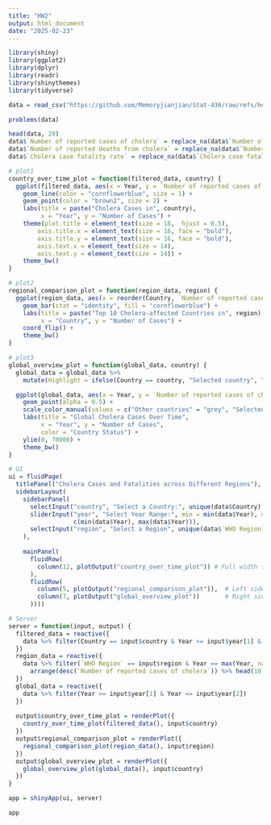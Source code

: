 ```yaml
---
title: "HW2"
output: html_document
date: "2025-02-23"
---
```


```r
library(shiny)
library(ggplot2)
library(dplyr)
library(readr)
library(shinythemes)
library(tidyverse)
```

```r
data = read_csv("https://github.com/Memoryjianjian/Stat-436/raw/refs/heads/main/Cholera_data.csv")
```

```r
problems(data)
```

```r
head(data, 20)
data$`Number of reported cases of cholera` = replace_na(data$`Number of reported cases of cholera`, 0)
data$`Number of reported deaths from cholera` = replace_na(data$`Number of reported deaths from cholera`, 0)
data$`Cholera case fatality rate` = replace_na(data$`Cholera case fatality rate`, 0)
```

```r
# plot1
country_over_time_plot = function(filtered_data, country) {
  ggplot(filtered_data, aes(x = Year, y = `Number of reported cases of cholera`)) +
    geom_line(color = "cornflowerblue", size = 1) +
    geom_point(color = "brown2", size = 2) +
    labs(title = paste("Cholera Cases in", country),
         x = "Year", y = "Number of Cases") +
    theme(plot.title = element_text(size = 18,  hjust = 0.5), 
        axis.title.x = element_text(size = 16, face = "bold"),  
        axis.title.y = element_text(size = 16, face = "bold"),  
        axis.text.x = element_text(size = 14),  
        axis.text.y = element_text(size = 14)) +
    theme_bw()
}

# plot2
regional_comparison_plot = function(region_data, region) {
  ggplot(region_data, aes(x = reorder(Country, `Number of reported cases of cholera`), y = `Number of reported cases of cholera`)) +
    geom_bar(stat = "identity", fill = "cornflowerblue") +
    labs(title = paste("Top 10 Cholera-affected Countries in", region),
         x = "Country", y = "Number of Cases") +
    coord_flip() +
    theme_bw()
}

# plot3
global_overview_plot = function(global_data, country) {
  global_data = global_data %>% 
    mutate(Highlight = ifelse(Country == country, "Selected country", "Other countries"))

  ggplot(global_data, aes(x = Year, y = `Number of reported cases of cholera`, color = Highlight)) +
    geom_point(alpha = 0.5) +
    scale_color_manual(values = c("Other countries" = "grey", "Selected country" = "red")) +
    labs(title = "Global Cholera Cases Over Time",
         x = "Year", y = "Number of Cases", 
         color = "Country Status") +
    ylim(0, 70000) +
    theme_bw()
}

# UI
ui = fluidPage(
  titlePanel("Cholera Cases and Fatalities across Different Regions"), 
  sidebarLayout(
    sidebarPanel(
      selectInput("country", "Select a Country:", unique(data$Country), "Afghanistan"),
      sliderInput("year", "Select Year Range:", min = min(data$Year), max = max(data$Year), 
                  c(min(data$Year), max(data$Year))), 
      selectInput("region", "Select a Region", unique(data$`WHO Region`), "Africa")
    ),
    
    mainPanel(
      fluidRow(
        column(12, plotOutput("country_over_time_plot")) # Full width for time series
      ),
      fluidRow(
        column(5, plotOutput("regional_comparison_plot")),  # Left side for regional comparison
        column(7, plotOutput("global_overview_plot"))       # Right side for global overview
      ))))

# Server
server = function(input, output) {
  filtered_data = reactive({
    data %>% filter(Country == input$country & Year >= input$year[1] & Year <= input$year[2])
  })
  region_data = reactive({
    data %>% filter(`WHO Region` == input$region & Year == max(Year, na.rm = TRUE)) %>%
      arrange(desc(`Number of reported cases of cholera`)) %>% head(10)
  })
  global_data = reactive({
    data %>% filter(Year >= input$year[1] & Year <= input$year[2])
  })
  
  output$country_over_time_plot = renderPlot({
    country_over_time_plot(filtered_data(), input$country)
  })
  output$regional_comparison_plot = renderPlot({
    regional_comparison_plot(region_data(), input$region)
  })
  output$global_overview_plot = renderPlot({
    global_overview_plot(global_data(), input$country)
  })
}

app = shinyApp(ui, server)

app

```




